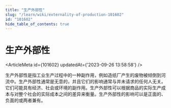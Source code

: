 ```yaml
---
title: "生产外部性"
slug: "/learn/wiki/externality-of-production-101602"
id: "101602"
hide_table_of_contents: true
---
```



# 生产外部性

<ArticleMeta id={101602} updatedAt={'2023-09-26 13:58:58'} />
<div className='border-solid border-b border-t-0 my-4 border-[var(--ifm-color-gray-300)]' />

生产外部性是指工业生产过程中的一种副作用，例如造纸厂产生的废物被倾倒到河流中。生产外部性通常是无意的，并且它们的影响通常与并未请求的任何人无关。它们可能具有经济、社会或环境的副作用。生产外部性可以根据商品的实际生产成本与对整个社会的实际成本之间的差异来衡量。生产外部性的影响可以是正面的、负面的或两者兼有。

